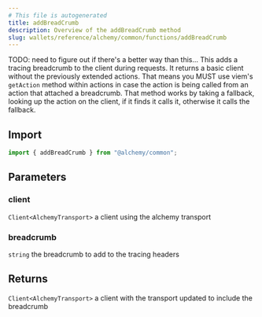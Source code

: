 ```yaml
---
# This file is autogenerated
title: addBreadCrumb
description: Overview of the addBreadCrumb method
slug: wallets/reference/alchemy/common/functions/addBreadCrumb
---
```


TODO: need to figure out if there's a better way than this...
This adds a tracing breadcrumb to the client during requests.
It returns a basic client without the previously extended actions.
That means you MUST use viem's `getAction` method within actions in case the action is being called from an action that attached a breadcrumb.
That method works by taking a fallback, looking up the action on the client, if it finds it calls it, otherwise it calls the fallback.

## Import

```ts
import { addBreadCrumb } from "@alchemy/common";
```

## Parameters

### client

`Client<AlchemyTransport>`
a client using the alchemy transport

### breadcrumb

`string`
the breadcrumb to add to the tracing headers

## Returns

`Client<AlchemyTransport>`
a client with the transport updated to include the breadcrumb
